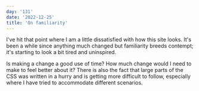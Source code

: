 ```yaml
---
day: '131'
date: '2022-12-25'
title: 'On familiarity'
---
```


I've hit that point where I am a little dissatisfied with how this site looks. It's been a while since anything much changed but familiarity breeds contempt; it's starting to look a bit tired and uninspired.

Is making a change a good use of time? How much change would I need to make to feel better about it? There is also the fact that large parts of the CSS was written in a hurry and is getting more difficult to follow, especially where I have tried to accommodate different scenarios.

